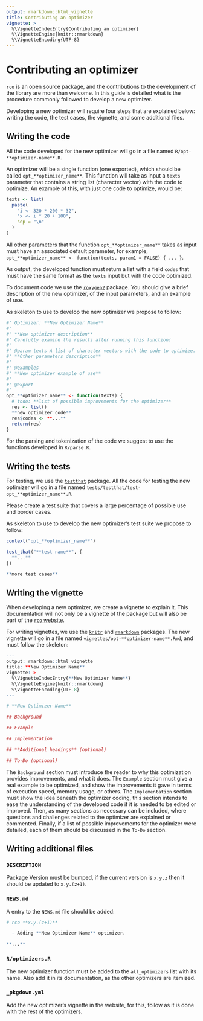 ```yaml
---
output: rmarkdown::html_vignette
title: Contributing an optimizer
vignette: >
  %\VignetteIndexEntry{Contributing an optimizer}
  %\VignetteEngine{knitr::rmarkdown}
  %\VignetteEncoding{UTF-8}
---
```


# Contributing an optimizer

`rco` is an open source package, and the contributions to the development of the library are more than welcome. In this guide is detailed what is the procedure commonly followed to develop a new optimizer.

Developing a new optimizer will require four steps that are explained below: writing the code, the test cases, the vignette, and some additional files.

## Writing the code

All the code developed for the new optimizer will go in a file named `R/opt-**optimizer-name**.R`.

An optimizer will be a single function (one exported), which should be called `opt_**optimizer_name**`. This function will take as input a `texts` parameter that contains a string list (character vector) with the code to optimize. An example of this, with just one code to optimize, would be:

```r
texts <- list(
  paste(
    "i <- 320 * 200 * 32",
    "x <- i * 20 + 100",
    sep = "\n"
  )
)
```

All other parameters that the function `opt_**optimizer_name**` takes as input must have an associated default parameter, for example, `opt_**optimizer_name** <- function(texts, param1 = FALSE) { ... }`.

As output, the developed function must return a list with a field `codes` that must have the same format as the `texts` input but with the code optimized.

To document code we use the [`roxygen2`](https://cran.r-project.org/package=roxygen2) package. You should give a brief description of the new optimizer, of the input parameters, and an example of use.

As skeleton to use to develop the new optimizer we propose to follow:

```r
#' Optimizer: **New Optimizer Name**
#' 
#' **New optimizer description**
#' Carefully examine the results after running this function!
#' 
#' @param texts A list of character vectors with the code to optimize.
#' **Other parameters description**
#' 
#' @examples
#' **New optimizer example of use**
#' 
#' @export
#' 
opt_**optimizer_name** <- function(texts) {
  # todo: **list of possible improvements for the optimizer**
  res <- list()
  **new optimizer code**
  res$codes <- **...**
  return(res)
}
```

For the parsing and tokenization of the code we suggest to use the functions developed in `R/parse.R`.

## Writing the tests

For testing, we use the [`testthat`](https://cran.r-project.org/package=testthat) package. All the code for testing the new optimizer will go in a file named `tests/testthat/test-opt_**optimizer_name**.R`.

Please create a test suite that covers a large percentage of possible use and border cases.

As skeleton to use to develop the new optimizer's test suite we propose to follow:

```r
context("opt_**optimizer_name**")

test_that("**test name**", {
  **...**
})

**more test cases**
```

## Writing the vignette

When developing a new optimizer, we create a vignette to explain it. This documentation will not only be a vignette of the package but will also be part of the [`rco` website](https://jcrodriguez1989.github.io/rco/).

For writing vignettes, we use the [`knitr`](https://cran.r-project.org/package=knitr) and [`rmarkdown`](https://cran.r-project.org/package=rmarkdown) packages. The new vignette will go in a file named `vignettes/opt-**optimizer-name**.Rmd`, and must follow the skeleton:

```r
---
output: rmarkdown::html_vignette
title: **New Optimizer Name**
vignette: >
  %\VignetteIndexEntry{**New Optimizer Name**}
  %\VignetteEngine{knitr::rmarkdown}
  %\VignetteEncoding{UTF-8}
---

# **New Optimizer Name**

## Background

## Example

## Implementation

## **Additional headings** (optional)

## To-Do (optional)
```

The `Background` section must introduce the reader to why this optimization provides improvements, and what it does. The `Example` section must give a real example to be optimized, and show the improvements it gave in terms of execution speed, memory usage, or others. The `Implementation` section must show the idea beneath the optimizer coding, this section intends to ease the understanding of the developed code if it is needed to be edited or improved. Then, as many sections as necessary can be included, where questions and challenges related to the optimizer are explained or commented. Finally, if a list of possible improvements for the optimizer were detailed, each of them should be discussed in the `To-Do` section.

## Writing additional files

### `DESCRIPTION`

Package Version must be bumped, if the current version is `x.y.z` then it should be updated to `x.y.(z+1)`.

### `NEWS.md`

A entry to the `NEWS.md` file should be added:

```r
# rco **x.y.(z+1)**

  - Adding **New Optimizer Name** optimizer.

**...**
```

### `R/optimizers.R`

The new optimizer function must be added to the `all_optimizers` list with its name. Also add it in its documentation, as the other optimizers are itemized.

### `_pkgdown.yml`

Add the new optimizer's vignette in the website, for this, follow as it is done with the rest of the optimizers.

